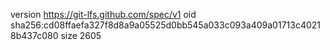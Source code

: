 version https://git-lfs.github.com/spec/v1
oid sha256:cd08ffaefa327f8d8a9a05525d0bb545a033c093a409a01713c40218b437c080
size 2605
